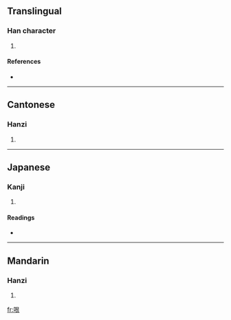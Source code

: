 ==Translingual==

===Han character===
{{Han char|rn=30|rad=口|as=06|sn=9|four=6703<sub>2</sub>|canj=口日女 (RAV)}}

# {{defn|Han}}

====References====
* {{Han ref|kx=0189.271|dkj=03629|hdz=10623.090|uh=54CF|ud=21711|bh=CDFE|bd=52734}}

----

==Cantonese==

===Hanzi===
{{yue-hanzi|jyut=|y=gan1}}

# {{defn|Cantonese}}

----

==Japanese==

===Kanji===
{{ja-kanji|grade=|rs=口06}}

# {{defn|Japanese}}

====Readings====
* {{ja-readings|on=[[こん]] (kon)|kun=}}

----

==Mandarin==

===Hanzi===
{{cmn-hanzi|pin=[[hěn]] ([[hen3]])|wg=hen<sup>3</sup>}}

# {{defn|Mandarin}}

[[fr:哏]]
